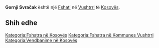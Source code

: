 {{Fshat në Kosovës
 | Emri                = Gornji Svračak
 | EmriAlt                = Gorni Svrachak,Gornji Svracak,Gornji Svračak,Sfaracak i Eperm,Sfaraçak i Epërm,Горњи Сврачак
 | Emri (Rasa dhanore) = 
 | Figura              = 
 | Shteti              = Kosovës
 | Komuna              = Vushtrri
 | Kodi postar         = 
 | Sipërfaqja          = 

 | Popullsia           = 

 | Regj. i popullsisë  = 
 | Dend. e popullsisë  = 
 | Faqja zyrtare       = 
 <!--- Koordinatat ----> 
 | Gjerësia            = 42.82027
 | Gjatësia            = 21.01833
 | Lartësia            = 
}}
'''Gornji Svračak''' është një [[Fshati]] në [[Vushtrri]] të [[Kosovës]].

<!-- == Gjeografia == -->
<!-- == Historia == -->
<!-- == Demografia == -->
== Shih edhe ==
{{Komuna Vushtrri}}
{{Kosovo-Administrata-Cung}}

[[Kategoria:Fshatra në Kosovës]]
[[Kategoria:Fshatra në Kommunes Vushtrri]]
[[Kategoria:Vendbanime në Kosovës]]